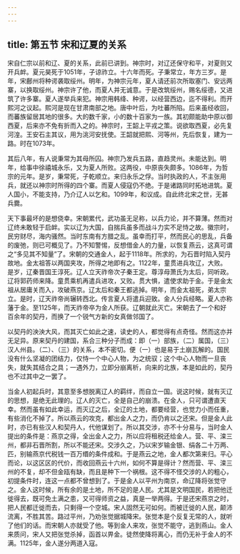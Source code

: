 ```yaml
---
---
---
```

title: 第五节 宋和辽夏的关系
---




宋自仁宗以前和辽、夏的关系，此前已讲到。神宗时，对辽还保守和平，对夏则又开兵衅。夏元昊死于1051年，子谅祚立。十六年而死。子秉常立，年方三岁。是年，宋鄜州将种谔袭取绥州。明年，为神宗元年，夏人请还前次所取塞门、安远两寨，以换取绥州。神宗许了他，而夏人并无诚意。于是改筑绥州，赐名绥德，又进筑了许多寨。夏人遂举兵来犯。神宗用韩绛、种谔，以经营西边，迄不得利。而开熙河之议起。熙河是现在甘肃南部之地。唐中叶后，为吐蕃所陷。后来虽经收回，而蕃族留居其地的很多。大的数千家，小的数十百家为一族。其初颇能助中原以御西夏，后来亦不免有折而入之的。神宗时，王韶上平戎之策。说欲取西夏，必先复河湟。王安石主其议，用为洮河安抚使。王韶就把熙、河等州，先后恢复，建为一路。时在1073年。

其后八年，有人说秉常为其母所囚。神宗乃发兵五路，直趋灵州。未能达到。明年，给事中徐禧城永乐，又为夏人所败。这两役，中原丧失颇多。1086年，为哲宗的元年。是岁，秉常死，子乾顺立。来归永乐之俘。当时执政的人，不主张用兵，就还以神宗时所得的四个寨。而夏人侵寇仍不绝。于是诸路同时拓地进筑。夏人国小，不能支持，乃介辽人以乞和。1099年，和议成。自此终北宋之世，无甚兵爨。

天下事最坏的是想侥幸。宋朝累代，武功虽无足称，以兵力论，并不算薄。然而对辽终未敢轻于启衅。实以辽为大国，自揣兵虽多而战斗力实不足恃之故。徽宗时，民穷财尽，海内骚然。当时东南有方腊之乱。虽幸而打平，然而民心的思乱，兵备的废弛，则已可概见了。乃不知警惕，反想借金人的力量，以恢复燕云，这真可谓之“多见其不知量”了。宋朝的交通金人，起于1118年。所求的，为石晋时陷入契丹故地。金太祖答以两国夹攻，所得之地即有之。1122年，童贯进兵攻辽，大败。是岁，辽秦晋国王淳死。辽人立天祚帝次子秦王定。尊淳母萧氏为太后，同听政。辽将郭药师来降。童贯乘机再遣兵进攻，又败。贯大惧，遣使求助于金。于是金太祖从居庸关而入，攻破燕京。辽太后和秦王都逃掉。明年，而金太祖死，弟太宗立。是时，辽天祚帝尚辗转西北。传言夏人将遣兵迎致。金人分兵经略。夏人亦称藩于金。至1125年，而天祚帝卒为金人所获。辽朝就此灭亡。宋朝去了一个和好百余年的契丹，而换了一个锐气方新的女真做邻国了。

以契丹的泱泱大风，而其灭亡如此之速，读史的人，都觉得有点奇怪。然而这亦并无足异。原来契丹的建国，系合三种分子而成：即（一）部族，（二）属国，（三）汉人州县。（二）、（三）的关系，本不密切。便（一）也是易于土崩瓦解的。国民没有什么坚凝的团结力，仅恃一个中心人物，为之统驭；这个中心人物而一旦丧失，就失其结合之具；一遇外力，立即分崩离析，向来的北族，本是如此的，契丹也不过其中之一罢了。

当金人初起兵时，其意至多想脱离辽人的羁绊，而自立一国。说这时候，就有灭辽的思想，是绝无此理的。辽人的灭亡，全是自己的崩溃。在金人，只可谓遭直天幸。然而虽有如此幸运，而灭辽之后，全辽的土地，都要经营，也觉力小而任重，有些消化不掉了。所以燕云的攻克，都出金人之力，而仍肯以之还宋。但是金人此时，亦已有些汉人和契丹人，代他谋划了。所以其交涉，亦不十分易与，当时金人提出的条件是：燕京之得，全出金人之力，所以应将租税还给金人。营、平、滦三州，都非石晋所割，所以不能还宋。交涉久之，乃以宋岁输金银、绢各二十万两、匹，别输燕京代税钱一百万缗的条件成和。于是燕云之地，金人都次第来归。平心而论，以这区区的代价，而收回燕云十六州，如何不算是得计？然而营、平、滦三州的不复，却不但金瓯有缺，而且是种下一个祸根。这不得不怪交涉的人的粗心，初提条件时，连这一点都不曾想到了。于是金人以平州为南京，命辽降将张觉守之。金人这时候，所有余的是土地，所不足的是人民。尤其是文明国民，若把他迁徙得去，既可免土满之患，又可得师资之益，真是一举两得。于是还宋燕京之时，把人民都迁徙而去，只剩得一个空城。宋人固然无可如何。而被迁徙的人民，颠沛流离，不胜其苦。路过平州，乃劝张觉据城降宋。张觉本是个反复无常的人，就听了他们的话。而宋朝人亦就受了他。等到金人来攻，张觉不能守，逃到燕山。金人来质问，宋人又把张觉杀掉，函首以畀金。徒然使降将离心，而仍无补于金人的不满。1125年，金人遂分两道入寇。